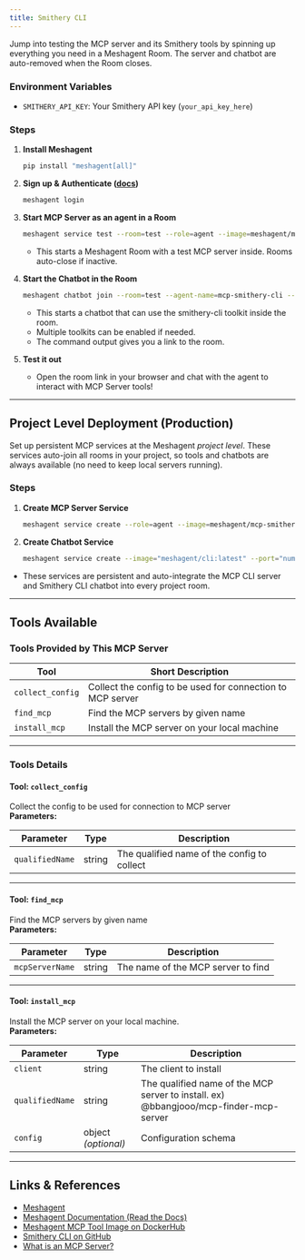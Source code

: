 ```yaml
---
title: Smithery CLI
---
```



Jump into testing the MCP server and its Smithery tools by spinning up everything you need in a Meshagent Room. The server and chatbot are auto-removed when the Room closes.

### Environment Variables
- `SMITHERY_API_KEY`: Your Smithery API key (`your_api_key_here`)

### Steps

1. **Install Meshagent**
    ```sh
    pip install "meshagent[all]"
    ```

2. **Sign up & Authenticate ([docs](https://docs.meshagent.com/cli/getting_started))**
    ```sh
    meshagent login
    ```

3. **Start MCP Server as an agent in a Room**
    ```sh
    meshagent service test --room=test --role=agent --image=meshagent/mcp-smithery-cli:latest --env MESHAGENT_PORT=8001 --env SMITHERY_API_KEY=your_api_key_here --port="num=8001 path=/webhook liveness=/ type=meshagent.callable" --name=mcp-smithery-cli-service-test
    ```
    - This starts a Meshagent Room with a test MCP server inside. Rooms auto-close if inactive.

4. **Start the Chatbot in the Room**
    ```sh
    meshagent chatbot join --room=test --agent-name=mcp-smithery-cli --name=mcp-smithery-cli --toolkit=mcp-smithery-cli
    ```
    - This starts a chatbot that can use the smithery-cli toolkit inside the room.
    - Multiple toolkits can be enabled if needed.
    - The command output gives you a link to the room.

5. **Test it out**
    - Open the room link in your browser and chat with the agent to interact with MCP Server tools!

---

## Project Level Deployment (Production)

Set up persistent MCP services at the Meshagent _project level_. These services auto-join all rooms in your project, so tools and chatbots are always available (no need to keep local servers running).

### Steps

1. **Create MCP Server Service**
    ```sh
    meshagent service create --role=agent --image=meshagent/mcp-smithery-cli:latest --env MESHAGENT_PORT=8001 --env SMITHERY_API_KEY=your_api_key_here --port="num=8001 path=/webhook liveness=/ type=meshagent.callable" --name=mcp-smithery-cli-service
    ```

2. **Create Chatbot Service**
    ```sh
    meshagent service create --image="meshagent/cli:latest" --port="num=9001 path=/agent liveness=/ type=meshagent.callable participant_name=mcp-smithery-cli-chatbot" --env="MESHAGENT_PORT=9001" --name="mcp-smithery-cli-chatbot-service" --command="meshagent chatbot service --agent-name=mcp-smithery-cli-chatbot --toolkit=mcp-smithery-cli"
    ```
- These services are persistent and auto-integrate the MCP CLI server and Smithery CLI chatbot into every project room.

---

## Tools Available

### Tools Provided by This MCP Server

| Tool                | Short Description                                       |
|---------------------|--------------------------------------------------------|
| `collect_config`    | Collect the config to be used for connection to MCP server |
| `find_mcp`          | Find the MCP servers by given name                     |
| `install_mcp`       | Install the MCP server on your local machine           |

---

### Tools Details

#### Tool: **`collect_config`**
Collect the config to be used for connection to MCP server  
**Parameters:**

| Parameter      | Type    | Description                                 |
|----------------|---------|---------------------------------------------|
| `qualifiedName`| string  | The qualified name of the config to collect |

---

#### Tool: **`find_mcp`**
Find the MCP servers by given name  
**Parameters:**

| Parameter      | Type    | Description                                         |
|----------------|---------|-----------------------------------------------------|
| `mcpServerName`| string  | The name of the MCP server to find                  |

---

#### Tool: **`install_mcp`**
Install the MCP server on your local machine.  
**Parameters:**

| Parameter      | Type    | Description                                                                      |
|----------------|---------|----------------------------------------------------------------------------------|
| `client`       | string  | The client to install                                                            |
| `qualifiedName`| string  | The qualified name of the MCP server to install. ex) @bbangjooo/mcp-finder-mcp-server |
| `config`       | object _(optional)_ | Configuration schema                                            |

---

## Links & References

- [Meshagent](https://www.meshagent.com/)
- [Meshagent Documentation (Read the Docs)](https://docs.meshagent.com)
- [Meshagent MCP Tool Image on DockerHub](https://hub.docker.com/r/meshagent/mcp-smithery-cli)
- [Smithery CLI on GitHub](https://github.com/smithery-ai/smithery-cli-mcp)
- [What is an MCP Server?](https://www.anthropic.com/news/model-context-protocol)